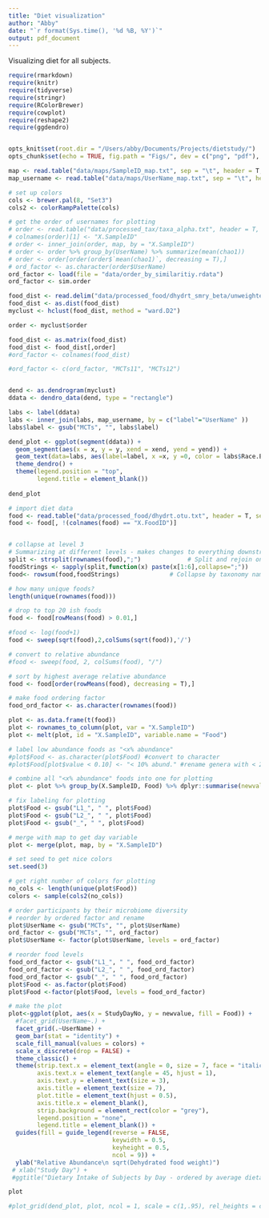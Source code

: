 ```yaml
---
title: "Diet visualization"
author: "Abby"
date: "`r format(Sys.time(), '%d %B, %Y')`"
output: pdf_document
---
```


Visualizing diet for all subjects.

```r

require(rmarkdown)
require(knitr)
require(tidyverse)
require(stringr)
require(RColorBrewer) 
require(cowplot)
require(reshape2)
require(ggdendro)


opts_knit$set(root.dir = "/Users/abby/Documents/Projects/dietstudy/")
opts_chunk$set(echo = TRUE, fig.path = "Figs/", dev = c("png", "pdf"), dpi = 300)

```

```r
map <- read.table("data/maps/SampleID_map.txt", sep = "\t", header = T, comment = "")
map_username <- read.table("data/maps/UserName_map.txt", sep = "\t", header = T, comment = "")

# set up colors
cols <- brewer.pal(8, "Set3")
cols2 <- colorRampPalette(cols)

# get the order of usernames for plotting
# order <- read.table("data/processed_tax/taxa_alpha.txt", header = T, sep ="\t", comment = "")
# colnames(order)[1] <- "X.SampleID"
# order <- inner_join(order, map, by = "X.SampleID")
# order <- order %>% group_by(UserName) %>% summarize(mean(chao1))
# order <- order[order(order$`mean(chao1)`, decreasing = T),]
# ord_factor <- as.character(order$UserName)
ord_factor <- load(file = "data/order_by_similaritiy.rdata")
ord_factor <- sim.order

```

```r

food_dist <- read.delim("data/processed_food/dhydrt_smry_beta/unweighted_unifrac_dhydrt.smry.otu.txt", sep = "\t", row = 1)
food_dist <- as.dist(food_dist)
myclust <- hclust(food_dist, method = "ward.D2")

order <- myclust$order

food_dist <- as.matrix(food_dist)
food_dist <- food_dist[,order]
#ord_factor <- colnames(food_dist)

#ord_factor <- c(ord_factor, "MCTs11", "MCTs12")


dend <- as.dendrogram(myclust)
ddata <- dendro_data(dend, type = "rectangle")

labs <- label(ddata)
labs <- inner_join(labs, map_username, by = c("label"="UserName" ))
labs$label <- gsub("MCTs", "", labs$label)

dend_plot <- ggplot(segment(ddata)) + 
  geom_segment(aes(x = x, y = y, xend = xend, yend = yend)) +
  geom_text(data=labs, aes(label=label, x =x, y =0, color = labs$Race.Ethnicity, angle = 0, hjust = 0.5, vjust = 1)) +
  theme_dendro() +
  theme(legend.position = "top", 
        legend.title = element_blank())
  
dend_plot  

```


```r
# import diet data
food <- read.table("data/processed_food/dhydrt.otu.txt", header = T, sep = "\t", comment = "", row.names = "taxonomy")
food <- food[, !(colnames(food) == "X.FoodID")]


# collapse at level 3
# Summarizing at different levels - makes changes to everything downstream
split <- strsplit(rownames(food),";")             # Split and rejoin on lv7 to get species level
foodStrings <- sapply(split,function(x) paste(x[1:6],collapse=";"))
food<- rowsum(food,foodStrings)              # Collapse by taxonomy name

# how many unique foods?
length(unique(rownames(food)))

# drop to top 20 ish foods
food <- food[rowMeans(food) > 0.01,]

#food <- log(food+1)
food <- sweep(sqrt(food),2,colSums(sqrt(food)),'/')

# convert to relative abundance
#food <- sweep(food, 2, colSums(food), "/")

# sort by highest average relative abundance
food <- food[order(rowMeans(food), decreasing = T),]

# make food ordering factor
food_ord_factor <- as.character(rownames(food))

plot <- as.data.frame(t(food))
plot <- rownames_to_column(plot, var = "X.SampleID")
plot <- melt(plot, id = "X.SampleID", variable.name = "Food")

# label low abundance foods as "<x% abundance"
#plot$Food <- as.character(plot$Food) #convert to character
#plot$Food[plot$value < 0.10] <- "< 10% abund." #rename genera with < 2.5% abundance

# combine all "<x% abundance" foods into one for plotting
plot <- plot %>% group_by(X.SampleID, Food) %>% dplyr::summarise(newvalue = sum(value))

# fix labeling for plotting
plot$Food <- gsub("L1_", " ", plot$Food)
plot$Food <- gsub("L2_", " ", plot$Food)
plot$Food <- gsub("_", " ", plot$Food)

# merge with map to get day variable
plot <- merge(plot, map, by = "X.SampleID")

```


```r
# set seed to get nice colors
set.seed(3)

# get right number of colors for plotting
no_cols <- length(unique(plot$Food))
colors <- sample(cols2(no_cols))

# order participants by their microbiome diversity
# reorder by ordered factor and rename
plot$UserName <- gsub("MCTs", "", plot$UserName)
ord_factor <- gsub("MCTs", "", ord_factor)
plot$UserName <- factor(plot$UserName, levels = ord_factor)

# reorder food levels
food_ord_factor <- gsub("L1_", " ", food_ord_factor)
food_ord_factor <- gsub("L2_", " ", food_ord_factor)
food_ord_factor <- gsub("_", " ", food_ord_factor)
plot$Food <- as.factor(plot$Food)
plot$Food <-factor(plot$Food, levels = food_ord_factor)

# make the plot
plot<-ggplot(plot, aes(x = StudyDayNo, y = newvalue, fill = Food)) +
  #facet_grid(UserName~.) +
  facet_grid(.~UserName) +
  geom_bar(stat = "identity") +
  scale_fill_manual(values = colors) +
  scale_x_discrete(drop = FALSE) +
  theme_classic() +
  theme(strip.text.x = element_text(angle = 0, size = 7, face = "italic"),
        axis.text.x = element_text(angle = 45, hjust = 1),
        axis.text.y = element_text(size = 3),
        axis.title = element_text(size = 7),
        plot.title = element_text(hjust = 0.5),
        axis.title.x = element_blank(),
        strip.background = element_rect(color = "grey"), 
        legend.position = "none",
        legend.title = element_blank()) +
  guides(fill = guide_legend(reverse = FALSE, 
                             keywidth = 0.5, 
                             keyheight = 0.5, 
                             ncol = 9)) +
  ylab("Relative Abundance\n sqrt(Dehydrated food weight)") 
 # xlab("Study Day") +
 #ggtitle("Dietary Intake of Subjects by Day - ordered by average dietary similarity")

plot
```

```r
#plot_grid(dend_plot, plot, ncol = 1, scale = c(1,.95), rel_heights = c(1, 1))

```

